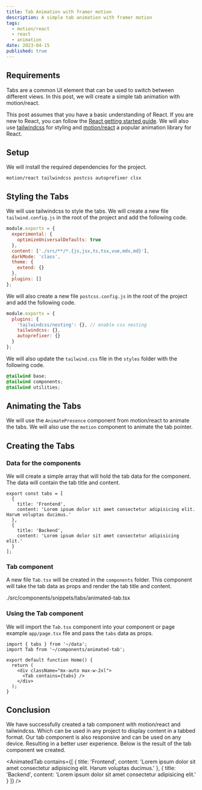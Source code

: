 ```yaml
---
title: Tab Animation with framer motion
description: A simple tab animation with framer motion
tags:
  - motion/react
  - react
  - animation
date: 2023-04-15
published: true
---
```


## Requirements

Tabs are a common UI element that can be used to switch between different views. In this post, we will create a simple tab animation with motion/react.

This post assumes that you have a basic understanding of React. If you are new to React, you can follow the [React getting started guide](https://react.dev/). We will also use [tailwindcss](https://tailwindcss.com/) for styling and [motion/react](https://www.framer.com/motion/) a popular animation library for React.

## Setup

We will install the required dependencies for the project.

```package-install
motion/react tailwindcss postcss autoprefixer clsx
```

## Styling the Tabs

We will use tailwindcss to style the tabs. We will create a new file `tailwind.config.js` in the root of the project and add the following code.

```js ts2js title="tailwind.config.js"
module.exports = {
  experimental: {
    optimizeUniversalDefaults: true
  },
  content: ['./src/**/*.{js,jsx,ts,tsx,vue,mdx,md}'],
  darkMode: 'class',
  theme: {
    extend: {}
  },
  plugins: []
};
```

We will also create a new file `postcss.config.js` in the root of the project and add the following code.

```js ts2js title="postcss.config.js"
module.exports = {
  plugins: {
    'tailwindcss/nesting': {}, // enable css nesting
    tailwindcss: {},
    autoprefixer: {}
  }
};
```

We will also update the `tailwind.css` file in the `styles` folder with the following code.

```css title="styles/tailwind.css"
@tailwind base;
@tailwind components;
@tailwind utilities;
```

## Animating the Tabs

We will use the `AnimatePresence` component from motion/react to animate the tabs. We will also use the `motion` component to animate the tab pointer.

## Creating the Tabs

### Data for the components

We will create a simple array that will hold the tab data for the component. The data will contain the tab title and content.

```tsx ts2js title="data.ts"
export const tabs = [
  {
    title: 'Frontend',
    content: 'Lorem ipsum dolor sit amet consectetur adipisicing elit. Harum voluptas ducimus.'
  },
  {
    title: 'Backend',
    content: 'Lorem ipsum dolor sit amet consectetur adipisicing elit.'
  }
];
```

### Tab component

A new file `Tab.tsx` will be created in the `components` folder. This component will take the tab data as props and render the tab title and content.

<include cwd meta='title="components/animated-tab.tsx"'>
  ./src/components/snippets/tabs/animated-tab.tsx
</include>

### Using the Tab component

We will import the `Tab.tsx` component into your component or page example `app/page.tsx` file and pass the `tabs` data as props.

```tsx ts2js title="app/page.tsx"
import { tabs } from '~/data';
import Tab from '~/components/animated-tab';

export default function Home() {
  return (
    <div className="mx-auto max-w-2xl">
      <Tab contains={tabs} />
    </div>
  );
}
```

## Conclusion

We have successfully created a tab component with motion/react and tailwindcss. Which can be used in any project to display content in a tabbed format. Our tab component is also responsive and can be used on any device. Resulting in a better user experience. Below is the result of the tab component we created.

<AnimatedTab
  contains={[
    {
      title: 'Frontend',
      content: 'Lorem ipsum dolor sit amet consectetur adipisicing elit. Harum voluptas ducimus.'
    },
    {
      title: 'Backend',
      content: 'Lorem ipsum dolor sit amet consectetur adipisicing elit.'
    }
  ]}
/>

